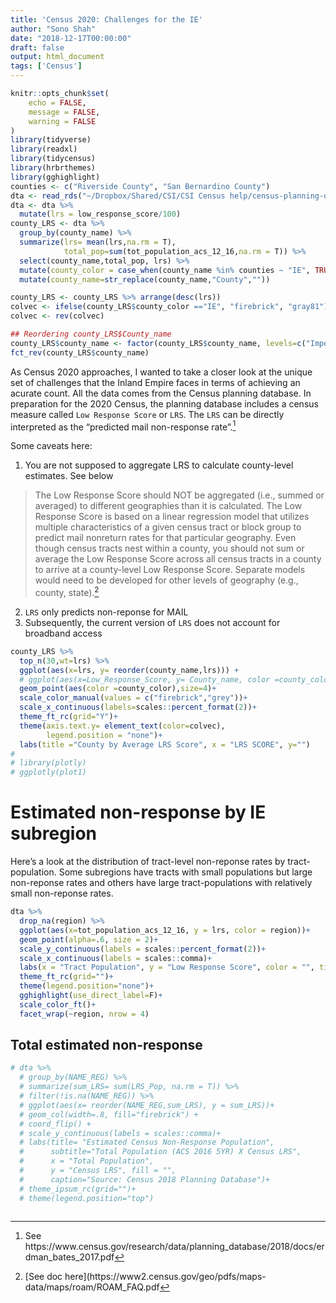 ```yaml
---
title: 'Census 2020: Challenges for the IE'
author: "Sono Shah"
date: "2018-12-17T00:00:00"
draft: false
output: html_document
tags: ['Census']
---
```




```r
knitr::opts_chunk$set(
	echo = FALSE,
	message = FALSE,
	warning = FALSE
)
library(tidyverse)
library(readxl)
library(tidycensus)
library(hrbrthemes)
library(gghighlight)
counties <- c("Riverside County", "San Bernardino County")
dta <- read_rds("~/Dropbox/Shared/CSI/CSI Census help/census-planning-database/census_ca_tract_regions.rds")
dta <- dta %>% 
  mutate(lrs = low_response_score/100)
county_LRS <- dta %>% 
  group_by(county_name) %>%
  summarize(lrs= mean(lrs,na.rm = T),
            total_pop=sum(tot_population_acs_12_16,na.rm = T)) %>% 
  select(county_name,total_pop, lrs) %>% 
  mutate(county_color = case_when(county_name %in% counties ~ "IE", TRUE ~ "Rest of CA")) %>% 
  mutate(county_name=str_replace(county_name,"County",""))

county_LRS <- county_LRS %>% arrange(desc(lrs))
colvec <- ifelse(county_LRS$county_color =="IE", "firebrick", "gray81")
colvec <- rev(colvec)

## Reordering county_LRS$County_name
county_LRS$county_name <- factor(county_LRS$county_name, levels=c("Imperial ", "Madera ", "Merced ", "Kings ", "Tulare ", "Fresno ", "Los Angeles ", "Kern ", "San Bernardino ", "Monterey ", "Yuba ", "Mono ", "Colusa ", "Alpine ", "Del Norte ", "San Joaquin ", "San Francisco ", "Stanislaus ", "Glenn ", "Santa Barbara ", "San Benito ", "Yolo ", "Riverside ", "Mendocino ", "San Diego ", "Lake ", "Solano ", "Humboldt ", "Sacramento ", "Butte ", "Alameda ", "Lassen ", "Trinity ", "Sutter ", "Tehama ", "Santa Cruz ", "Ventura ", "Siskiyou ", "Orange ", "San Luis Obispo ", "Santa Clara ", "Napa ", "Sonoma ", "San Mateo ", "Contra Costa ", "Modoc ", "Mariposa ", "Tuolumne ", "Shasta ", "Inyo ", "Plumas ", "Sierra ", "El Dorado ", "Calaveras ", "Marin ", "Placer ", "Amador ", "Nevada "))
fct_rev(county_LRS$county_name)

```

As Census 2020 approaches, I wanted to take a closer look at the unique set of challenges that the Inland Empire faces in terms of achieving an acurate count. All the data comes from the Census planning database. In preparation for the 2020 Census, the planning database includes a census measure called `Low Response Score` or `LRS`. The `LRS` can be directly interpreted as the "predicted mail non-response rate".^[See https://www.census.gov/research/data/planning_database/2018/docs/erdman_bates_2017.pdf]

Some caveats here:

1. You are not supposed to aggregate LRS to calculate county-level estimates. See below

>The Low Response Score should NOT be aggregated (i.e., summed or averaged) to different
geographies than it is calculated. The Low Response Score is based on a linear regression model
that utilizes multiple characteristics of a given census tract or block group to predict mail nonreturn rates for that particular geography. Even though census tracts nest within a county, you
should not sum or average the Low Response Score across all census tracts in a county to arrive
at a county-level Low Response Score. Separate models would need to be developed for other
levels of geography (e.g., county, state).^[[See doc here](https://www2.census.gov/geo/pdfs/maps-data/maps/roam/ROAM_FAQ.pdf]

2. `LRS` only predicts non-reponse for MAIL
3. Subsequently, the current version of `LRS` does not account for broadband access

```r

county_LRS %>%
  top_n(30,wt=lrs) %>% 
  ggplot(aes(x=lrs, y= reorder(county_name,lrs))) +
  # ggplot(aes(x=Low_Response_Score, y= County_name, color =county_color )) +
  geom_point(aes(color =county_color),size=4)+
  scale_color_manual(values = c("firebrick","grey"))+
  scale_x_continuous(labels=scales::percent_format(2))+
  theme_ft_rc(grid="Y")+
  theme(axis.text.y= element_text(color=colvec),
        legend.position = "none")+
  labs(title ="County by Average LRS Score", x = "LRS SCORE", y="")
# 
# library(plotly)
# ggplotly(plot1)

```


# Estimated non-response by IE subregion

Here's a look at the distribution of tract-level non-reponse rates by tract-population. Some subregions have tracts with small populations but large non-reponse rates and others have large tract-populations with relatively small non-reponse rates.

```r
dta %>%
  drop_na(region) %>%
  ggplot(aes(x=tot_population_acs_12_16, y = lrs, color = region))+
  geom_point(alpha=.6, size = 2)+
  scale_y_continuous(labels = scales::percent_format(2))+
  scale_x_continuous(labels = scales::comma)+
  labs(x = "Tract Population", y = "Low Response Score", color = "", title ="Census Tracts by Subregion")+
  theme_ft_rc(grid="")+
  theme(legend.position="none")+
  gghighlight(use_direct_label=F)+
  scale_color_ft()+
  facet_wrap(~region, nrow = 4)
```

## Total estimated non-response

```r
# dta %>%
  # group_by(NAME_REG) %>%
  # summarize(sum_LRS= sum(LRS_Pop, na.rm = T)) %>%
  # filter(!is.na(NAME_REG)) %>%
  # ggplot(aes(x= reorder(NAME_REG,sum_LRS), y = sum_LRS))+
  # geom_col(width=.8, fill="firebrick") +
  # coord_flip() +
  # scale_y_continuous(labels = scales::comma)+
  # labs(title= "Estimated Census Non-Response Population",
  #      subtitle="Total Population (ACS 2016 5YR) X Census LRS",
  #      x = "Total Population",
  #      y = "Census LRS", fill = "",
  #      caption="Source: Census 2018 Planning Database")+
  # theme_ipsum_rc(grid="")+
  # theme(legend.position="top")



```


